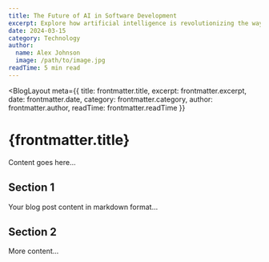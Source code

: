 ```yaml
---
title: The Future of AI in Software Development
excerpt: Explore how artificial intelligence is revolutionizing the way we build software...
date: 2024-03-15
category: Technology
author:
  name: Alex Johnson
  image: /path/to/image.jpg
readTime: 5 min read
---
```



<BlogLayout
  meta={{
    title: frontmatter.title,
    excerpt: frontmatter.excerpt,
    date: frontmatter.date,
    category: frontmatter.category,
    author: frontmatter.author,
    readTime: frontmatter.readTime
  }}
>

# {frontmatter.title}

Content goes here...

## Section 1

Your blog post content in markdown format...

## Section 2

More content...

</BlogLayout> 